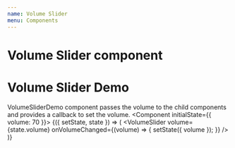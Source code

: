 ```yaml
---
name: Volume Slider
menu: Components
---
```



# Volume Slider component
<Props of={VolumeSlider}/>

# Volume Slider Demo

VolumeSliderDemo component passes the volume to the child components and provides a callback to set the volume.
<Playground>
  <Component initialState={{ volume: 70 }}>
  {({ setState, state }) => (
    <VolumeSlider 
      volume={state.volume} 
      onVolumeChanged={(volume) => {
        setState({ volume });
      }}
    />
  )}
  </Component>
</Playground>
